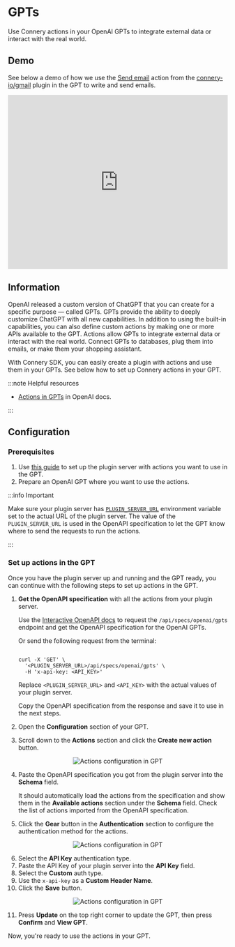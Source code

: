 # GPTs

Use Connery actions in your OpenAI GPTs to integrate external data or interact with the real world.

## Demo

See below a demo of how we use the [Send email](https://github.com/connery-io/gmail/blob/main/src/actions/sendEmail.ts) action from the [connery-io/gmail](https://github.com/connery-io/gmail) plugin in the GPT to write and send emails.

<iframe
  width="100%"
  height="400"
  src="https://www.youtube.com/embed/td9Y_6mlV10?si=jQef1IjqBwyoUD4P&amp;controls=0"
  title="YouTube video player"
  frameborder="0"
  allow="accelerometer; autoplay; clipboard-write; encrypted-media; gyroscope; picture-in-picture; web-share"
  allowfullscreen
></iframe>

## Information

OpenAI released a custom version of ChatGPT that you can create for a specific purpose — called GPTs.
GPTs provide the ability to deeply customize ChatGPT with all new capabilities.
In addition to using the built-in capabilities, you can also define custom actions by making one or more APIs available to the GPT.
Actions allow GPTs to integrate external data or interact with the real world.
Connect GPTs to databases, plug them into emails, or make them your shopping assistant.

With Connery SDK, you can easily create a plugin with actions and use them in your GPTs.
See below how to set up Connery actions in your GPT.

:::note Helpful resources

- [Actions in GPTs](https://platform.openai.com/docs/actions) in OpenAI docs.

:::

## Configuration

### Prerequisites

1. Use [this guide](/docs/quickstart/use-plugin) to set up the plugin server with actions you want to use in the GPT.
2. Prepare an OpenAI GPT where you want to use the actions.

:::info Important

Make sure your plugin server has [`PLUGIN_SERVER_URL`](/docs/sdk/plugin-server/configuration#plugin_server_url) environment variable set to the actual URL of the plugin server.
The value of the `PLUGIN_SERVER_URL` is used in the OpenAPI specification to let the GPT know where to send the requests to run the actions.

:::

### Set up actions in the GPT

Once you have the plugin server up and running and the GPT ready, you can continue with the following steps to set up actions in the GPT.

1. **Get the OpenAPI specification** with all the actions from your plugin server.

   Use the [Interactive OpenAPI docs](/docs/sdk/plugin-server/rest-api#interactive-openapi-docs)
   to request the `/api/specs/openai/gpts` endpoint and get the OpenAPI specification for the OpenAI GPTs.

   Or send the following request from the terminal:

   ```

   curl -X 'GET' \
     '<PLUGIN_SERVER_URL>/api/specs/openai/gpts' \
     -H 'x-api-key: <API_KEY>'

   ```

   Replace `<PLUGIN_SERVER_URL>` and `<API_KEY>` with the actual values of your plugin server.

   Copy the OpenAPI specification from the response and save it to use in the next steps.

2. Open the **Configuration** section of your GPT.
3. Scroll down to the **Actions** section and click the **Create new action** button.

<p align="center">
  <img
    src="/img/openai/actions-configuration-in-gpt-1@2x.png"
    alt="Actions configuration in GPT"
  />
</p>

4. Paste the OpenAPI specification you got from the plugin server into the **Schema** field.

   It should automatically load the actions from the specification and show them in the **Available actions** section under the **Schema** field.
   Check the list of actions imported from the OpenAPI specification.

5. Click the **Gear** button in the **Authentication** section to configure the authentication method for the actions.

<p align="center">
  <img
    src="/img/openai/actions-configuration-in-gpt-2@2x.png"
    alt="Actions configuration in GPT"
  />
</p>

6. Select the **API Key** authentication type.
7. Paste the API Key of your plugin server into the **API Key** field.
8. Select the **Custom** auth type.
9. Use the `x-api-key` as a **Custom Header Name**.
10. Click the **Save** button.

<p align="center">
  <img
    src="/img/openai/actions-configuration-in-gpt-3@2x.png"
    alt="Actions configuration in GPT"
  />
</p>

11. Press **Update** on the top right corner to update the GPT, then press **Confirm** and **View GPT**.

Now, you're ready to use the actions in your GPT.
